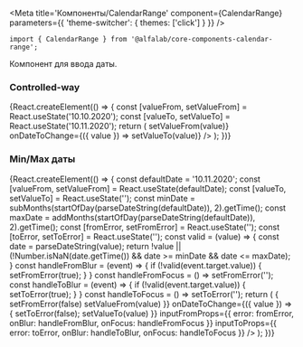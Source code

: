 



<Meta
    title='Компоненты/CalendarRange'
    component={CalendarRange}
    parameters={{ 'theme-switcher': { themes: ['click'] } }}
/>

<!-- Canvas -->

<Story name='CalendarRange'>
    <CalendarRange />
</Story>

<!-- Docs -->

<ComponentHeader
    name='CalendarRange'
    version={version}
    package='@alfalab/core-components-calendar-range'
    stage={1}
    design='https://www.figma.com/file/hqSP3L6qu8UcL3sf18Su1M/Web-Components?node-id=13931%3A20767'
/>

```tsx
import { CalendarRange } from '@alfalab/core-components-calendar-range';
```

Компонент для ввода даты.

<Props of={CalendarRange} />


### Controlled-way

<Preview>
    {React.createElement(() => {
        const [valueFrom, setValueFrom] = React.useState('10.10.2020');
        const [valueTo, setValueTo] = React.useState('10.11.2020');
        return (
            <CalendarRange
                valueFrom={valueFrom}
                valueTo={valueTo}
                onDateFromChange={({ value }) => setValueFrom(value)}
                onDateToChange={({ value }) => setValueTo(value)}
            />
        );
    })}
</Preview>

### Min/Max даты

<Preview>
    {React.createElement(() => {
        const defaultDate = '10.11.2020';
        const [valueFrom, setValueFrom] = React.useState(defaultDate);
        const [valueTo, setValueTo] = React.useState('');
        const minDate = subMonths(startOfDay(parseDateString(defaultDate)), 2).getTime();
        const maxDate = addMonths(startOfDay(parseDateString(defaultDate)), 2).getTime();
        const [fromError, setFromError] = React.useState('');
        const [toError, setToError] = React.useState('');
        const valid = (value) => {
            const date = parseDateString(value);
            return !value || (!Number.isNaN(date.getTime()) && date >= minDate && date <= maxDate);
        }
        const handleFromBlur = (event) => {
            if (!valid(event.target.value)) {
                setFromError(true);
            }
        }
        const handleFromFocus = () => setFromError('');
        const handleToBlur = (event) => {
            if (!valid(event.target.value)) {
                setToError(true);
            }
        }
        const handleToFocus = () => setToError('');
        return (
            <CalendarRange
                minDate={minDate}
                maxDate={maxDate}
                valueFrom={valueFrom}
                valueTo={valueTo}
                onDateFromChange={({ value }) => {
                    setFromError(false)
                    setValueFrom(value)
                }}
                onDateToChange={({ value }) => {
                    setToError(false);
                    setValueTo(value)
                }}
                inputFromProps={{
                    error: fromError,
                    onBlur: handleFromBlur,
                    onFocus: handleFromFocus
                }}
                inputToProps={{
                    error: toError,
                    onBlur: handleToBlur,
                    onFocus: handleToFocus
                }}
            />
        );
    })}
</Preview>
